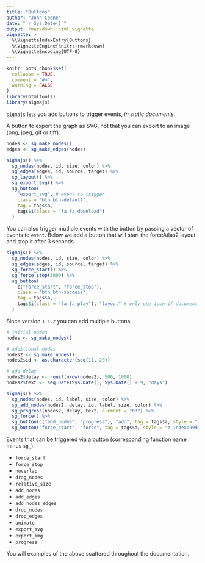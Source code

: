 ```yaml
---
title: "Buttons"
author: "John Coene"
date: "`r Sys.Date()`"
output: rmarkdown::html_vignette
vignette: >
  %\VignetteIndexEntry{Buttons}
  %\VignetteEngine{knitr::rmarkdown}
  %\VignetteEncoding{UTF-8}
---
```


```r
knitr::opts_chunk$set(
  collapse = TRUE,
  comment = "#>",
  warning = FALSE
)
library(htmltools)
library(sigmajs)
```

`sigmajs` lets you add buttons to trigger events, *in static documents*.

A button to export the graph as SVG, not that you can export to an image (png, jpeg, gif or tiff).

```r
nodes <- sg_make_nodes() 
edges <- sg_make_edges(nodes)

sigmajs() %>% 
  sg_nodes(nodes, id, size, color) %>% 
  sg_edges(edges, id, source, target) %>% 
  sg_layout() %>% 
  sg_export_svg() %>% 
  sg_button(
    "export_svg", # event to trigger
    class = "btn btn-default",
    tag = tags$a,
    tags$i(class = "fa fa-download")
  )
```

You can also trigger mutliple events with the button by passing a vector of events to `event`. Below we add a button that will start the forceAtlas2 layout and stop it after 3 seconds. 

```r
sigmajs() %>% 
  sg_nodes(nodes, id, size, color) %>% 
  sg_edges(edges, id, source, target) %>% 
  sg_force_start() %>% 
  sg_force_stop(3000) %>% 
  sg_button(
    c("force_start", "force_stop"), 
    class = "btn btn-success",
    tag = tags$a,
    tags$i(class = "fa fa-play"), "layout" # only use icon if document imports fontawesome
  )
```

Since version `1.1.2` you can add multiple buttons.

```r
# initial nodes
nodes <- sg_make_nodes()

# additional nodes
nodes2 <- sg_make_nodes()
nodes2$id <- as.character(seq(11, 20))

# add delay
nodes2$delay <- runif(nrow(nodes2), 500, 1000)
nodes2$text <- seq.Date(Sys.Date(), Sys.Date() + 9, "days")

sigmajs() %>%
  sg_nodes(nodes, id, label, size, color) %>%
  sg_add_nodes(nodes2, delay, id, label, size, color) %>% 
  sg_progress(nodes2, delay, text, element = "h3") %>%
  sg_force() %>% 
  sg_button(c("add_nodes", "progress"), "add", tag = tags$a, style = "z-index:999;") %>% 
  sg_button("force_start", "force", tag = tags$a, style = "z-index:999;")
```

Events that can be triggered via a button (corresponding function name minus `sg_`):

* `force_start`
* `force_stop`
* `noverlap`
* `drag_nodes`
* `relative_size`
* `add_nodes`
* `add_edges`
* `add_nodes_edges`
* `drop_nodes`
* `drop_edges`
* `animate`
* `export_svg`
* `export_img`
* `progress`

You will examples of the above scattered throughout the documentation.